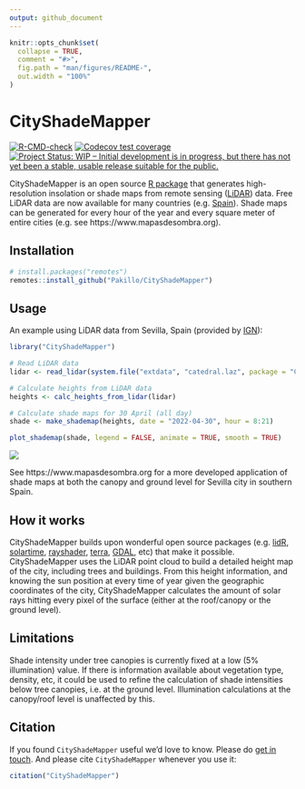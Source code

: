 ```yaml
---
output: github_document
---
```


<!-- README.md is generated from README.Rmd. Please edit that file -->

```r
knitr::opts_chunk$set(
  collapse = TRUE,
  comment = "#>",
  fig.path = "man/figures/README-",
  out.width = "100%"
)
```

# CityShadeMapper

<!-- badges: start -->
[![R-CMD-check](https://github.com/Pakillo/CityShadeMap/actions/workflows/R-CMD-check.yaml/badge.svg)](https://github.com/Pakillo/CityShadeMap/actions/workflows/R-CMD-check.yaml)
[![Codecov test coverage](https://codecov.io/gh/Pakillo/CityShadeMap/branch/master/graph/badge.svg)](https://app.codecov.io/gh/Pakillo/CityShadeMap?branch=master)
[![Project Status: WIP – Initial development is in progress, but there has not yet been a stable, usable release suitable for the public.](https://www.repostatus.org/badges/latest/wip.svg)](https://www.repostatus.org/#wip)
<!-- badges: end -->

CityShadeMapper is an open source [R package](https://www.r-project.org/) that generates high-resolution insolation or shade maps from remote sensing ([LiDAR](https://en.wikipedia.org/wiki/Lidar)) data. Free LiDAR data are now available for many countries (e.g. [Spain](https://pnoa.ign.es/el-proyecto-pnoa-lidar)). Shade maps can be generated for every hour of the year and every square meter of entire cities (e.g. see https://www.mapasdesombra.org).

## Installation

```r
# install.packages("remotes")
remotes::install_github("Pakillo/CityShadeMapper")
```


## Usage

An example using LiDAR data from Sevilla, Spain (provided by [IGN](https://pnoa.ign.es/el-proyecto-pnoa-lidar)):

```r
library("CityShadeMapper")

# Read LiDAR data
lidar <- read_lidar(system.file("extdata", "catedral.laz", package = "CityShadeMapper"))

# Calculate heights from LiDAR data
heights <- calc_heights_from_lidar(lidar)

# Calculate shade maps for 30 April (all day)
shade <- make_shademap(heights, date = "2022-04-30", hour = 8:21)

plot_shademap(shade, legend = FALSE, animate = TRUE, smooth = TRUE)
```

![](man/figures/catedral_abril.gif)

See https://www.mapasdesombra.org for a more developed application of shade maps at both the canopy and ground level for Sevilla city in southern Spain.


## How it works

CityShadeMapper builds upon wonderful open source packages (e.g. [lidR](https://github.com/r-lidar/lidR), [solartime](https://cran.r-project.org/package=solartime), [rayshader](https://www.rayshader.com/), [terra](https://rspatial.github.io/terra/index.html), [GDAL](https://gdal.org/), etc) that make it possible. CityShadeMapper uses the LiDAR point cloud to build a detailed height map of the city, including trees and buildings. From this height information, and knowing the sun position at every time of year given the geographic coordinates of the city, CityShadeMapper calculates the amount of solar rays hitting every pixel of the surface (either at the roof/canopy or the ground level).


## Limitations

Shade intensity under tree canopies is currently fixed at a low (5% illumination) value. If there is information available about vegetation type, density, etc, it could be used to refine the calculation of shade intensities below tree canopies, i.e. at the ground level. Illumination calculations at the canopy/roof level is unaffected by this.


## Citation

If you found `CityShadeMapper` useful we'd love to know. Please do [get in touch](mailto:f.rodriguez.sanc@gmail.com). And please cite `CityShadeMapper` whenever you use it:

```r
citation("CityShadeMapper")
```


